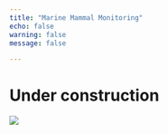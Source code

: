 ```yaml
---
title: "Marine Mammal Monitoring"
echo: false
warning: false
message: false

---
```


# Under construction
![](Pictures/mmm/traffic-cone.png)


<!-- ```{r} -->
<!-- library(sf) -->
<!-- library(geoarrow) -->
<!-- library(leaflet) -->
<!-- library(targets) -->
<!-- ``` -->
<!-- ```{r} -->

<!-- towers <- st_read(tar_read(usw_locations), -->
<!--                   layer = 'WTG_Layout_2022_0111', -->
<!--                   quiet = T) -->
<!-- wms_enc <- 'https://gis.charttools.noaa.gov/arcgis/rest/services/MCS/ENCOnline/MapServer/exts/MaritimeChartService/WMSServer' -->
<!-- zones <- st_read(tar_read(usw_buildout), -->
<!--                  quiet = T) -->

<!-- mmm <- read.csv('Data/GEO/mmm_sites.csv', -->
<!--                 na.strings = '') |>  -->
<!--   st_as_sf(coords = c('longitude', 'latitude'), crs = 4326) |>  -->
<!--   dplyr::mutate(type_name = as.factor(ifelse(is.na(type_name), 'MARU', type_name))) -->

<!-- leaflet() |>  -->
<!--   setView(lng = -74.7, lat = 38.3, zoom = 10) |>  -->
<!--   addWMSTiles( -->
<!--     wms_enc, -->
<!--     layers = c(0:3, 6), -->
<!--     options = WMSTileOptions(format = "image/png", transparent = T) -->
<!--   ) |> -->
<!--   addPolygons(data = zones, -->
<!--               group = 'Development Zone') |>  -->
<!--   addCircleMarkers(data = towers, radius = 1, color = 'black') |>   -->
<!--   addCircleMarkers(data = mmm, label = ~ site, -->
<!--                    color = ~ colorFactor(c('red', 'orange', 'green'), mmm$type_name)(type_name), -->
<!--                    group = 'type_name') |> -->
<!--   # addLegend(data = mmm, pal = ~ colorFactor(c('red', 'orange', 'green'), mmm$type_name)) |>  -->
<!--   addMeasure(primaryLengthUnit = 'meters', primaryAreaUnit = 'hectares') |> -->
<!--   addMiniMap(zoomLevelFixed = 7) -->

<!-- ``` -->
